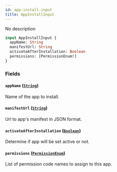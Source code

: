 ```yaml
---
id: app-install-input
title: AppInstallInput
---
```



No description

```graphql
input AppInstallInput {
  appName: String
  manifestUrl: String
  activateAfterInstallation: Boolean
  permissions: [PermissionEnum!]
}
```


### Fields

#### `appName` ([`String`](../../../developer/api-reference/scalars/string))

Name of the app to install.


#### `manifestUrl` ([`String`](../../../developer/api-reference/scalars/string))

Url to app's manifest in JSON format.


#### `activateAfterInstallation` ([`Boolean`](../../../developer/api-reference/scalars/boolean))

Determine if app will be set active or not.


#### `permissions` ([`PermissionEnum`](../../../developer/api-reference/enums/permission-enum))

List of permission code names to assign to this app.




